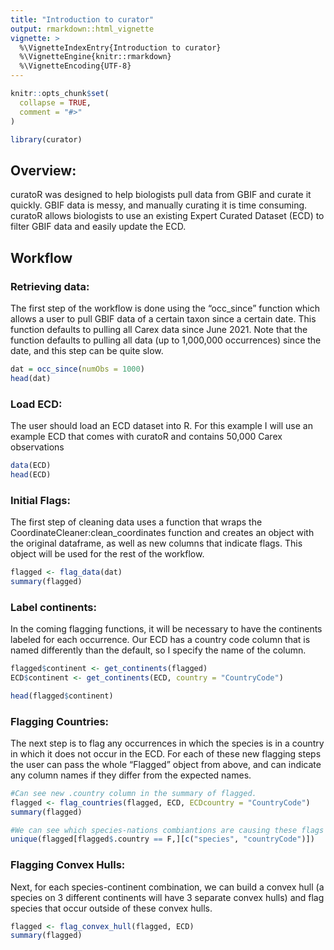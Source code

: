 ```yaml
---
title: "Introduction to curator"
output: rmarkdown::html_vignette
vignette: >
  %\VignetteIndexEntry{Introduction to curator}
  %\VignetteEngine{knitr::rmarkdown}
  %\VignetteEncoding{UTF-8}
---
```


```r
knitr::opts_chunk$set(
  collapse = TRUE,
  comment = "#>"
)
```

```r
library(curator)
```

## Overview:

curatoR was designed to help biologists pull data from GBIF and curate it quickly. GBIF data is messy, and manually curating it is time consuming. curatoR allows biologists to use an existing Expert Curated Dataset (ECD) to filter GBIF data and easily update the ECD.

## Workflow
### Retrieving data:

The first step of the workflow is done using the "occ_since" function which allows a user to pull GBIF data of a certain taxon since a certain date. This function defaults to pulling all Carex data since June 2021. Note that the function defaults to pulling all data (up to 1,000,000 occurrences) since the date, and this step can be quite slow. 

```r
dat = occ_since(numObs = 1000)
head(dat)
```

### Load ECD:

The user should load an ECD dataset into R. For this example I will use an example ECD that comes with curatoR and contains 50,000 Carex observations
```r
data(ECD)
head(ECD)
```

### Initial Flags:
The first step of cleaning data uses a function that wraps the CoordinateCleaner:clean_coordinates function and creates an object with the original dataframe, as well as new columns that indicate flags. This object will be used for the rest of the workflow.

```r

flagged <- flag_data(dat)
summary(flagged)

```

### Label continents:

In the coming flagging functions, it will be necessary to have the continents labeled for each occurrence. Our ECD has a country code column that is named differently than the default, so I specify the name of the column.

```r
flagged$continent <- get_continents(flagged)
ECD$continent <- get_continents(ECD, country = "CountryCode")

head(flagged$continent)
```

### Flagging Countries:

The next step is to flag any occurrences in which the species is in a country in which it does not occur in the ECD. For each of these new flagging steps the user can pass the whole "Flagged" object from above, and can indicate any column names if they differ from the expected names.

```r
#Can see new .country column in the summary of flagged.
flagged <- flag_countries(flagged, ECD, ECDcountry = "CountryCode")
summary(flagged)

#We can see which species-nations combiantions are causing these flags
unique(flagged[flagged$.country == F,][c("species", "countryCode")])
```

### Flagging Convex Hulls:

Next, for each species-continent combination, we can build a convex hull (a species on 3 different continents will have 3 separate convex hulls) and flag species that occur outside of these convex hulls.

```r

flagged <- flag_convex_hull(flagged, ECD)
summary(flagged)

```
